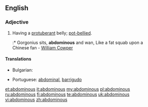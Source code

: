 ==English==

===Adjective===
{{en-adj}}

# Having a [[protuberant]] belly; [[pot-bellied]].
#:* Gorgonius sits, '''abdominous''' and wan, Like a fat squab upon a Chinese fan - [[w:William Cowper|William Cowper]]

====Translations====
{{trans-top|pot-bellied}}
* Bulgarian: {{t|bg|шкембелия}}
{{trans-mid}}
* Portuguese: [[abdominal]], {{qualifier|figuratively}} [[barrigudo]]
{{trans-bottom}}

[[et:abdominous]]
[[it:abdominous]]
[[my:abdominous]]
[[pl:abdominous]]
[[ru:abdominous]]
[[fi:abdominous]]
[[te:abdominous]]
[[uk:abdominous]]
[[vi:abdominous]]
[[zh:abdominous]]